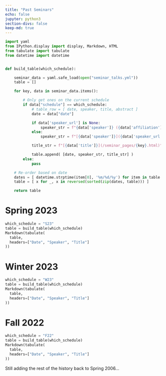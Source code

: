 ```yaml
---
title: "Past Seminars"
echo: false
jupyter: python3
section-divs: false
keep-md: true
---
```


```python
import yaml
from IPython.display import display, Markdown, HTML
from tabulate import tabulate
from datetime import datetime


def build_table(which_schedule):

    seminar_data = yaml.safe_load(open("seminar_talks.yml"))
    table = []

    for key, data in seminar_data.items():

        # Only get ones on the current schedule
        if data["schedule"] == which_schedule:
            # table_row = [ date, speaker, title, abstract ]
            date = data["date"]

            if data['speaker_url'] is None:
                speaker_str = f"{data['speaker']} ({data['affiliation']})"
            else:
                speaker_str = f"[{data['speaker']}]({data['speaker_url']}) ({data['affiliation']})"

            title_str = f"[{data['title']}](/seminar_pages/{key}.html)"

            table.append( [date, speaker_str, title_str] )
        else:
            pass

    # Re-order based on date
    dates = [ datetime.strptime(item[0], '%m/%d/%y') for item in table ]
    table = [ x for _, x in reversed(sorted(zip(dates, table))) ]

    return table

```


# Spring 2023
```python
which_schedule = "S23"
table = build_table(which_schedule)
Markdown(tabulate(
  table, 
  headers=["Date", "Speaker", "Title"]
))
```

# Winter 2023
```python
which_schedule = "W23"
table = build_table(which_schedule)
Markdown(tabulate(
  table, 
  headers=["Date", "Speaker", "Title"]
))
```

# Fall 2022
```python
which_schedule = "F22"
table = build_table(which_schedule)
Markdown(tabulate(
  table, 
  headers=["Date", "Speaker", "Title"]
))
```

Still adding the rest of the history back to Spring 2006...



